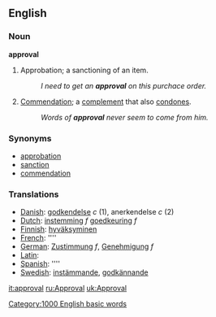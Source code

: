 ==English==

===Noun===
'''approval'''
#Approbation; a sanctioning of an item.
#:''I need to get an '''approval''' on this purchace order.''
#[[Commendation]]; a [[complement]] that also [[condone]]s.
#:''Words of '''approval''' never seem to come from him.''

===Synonyms===
*[[approbation]]
*[[sanction]]
*[[commendation]]

===Translations===
*[[Danish]]: [[godkendelse]] ''c'' (1), anerkendelse ''c'' (2)
*[[Dutch]]: [[instemming]] ''f'' [[goedkeuring]] ''f''
*[[Finnish]]: [[hyväksyminen]]
*[[French]]: [[]] ''''
*[[German]]: [[Zustimmung]] ''f'', [[Genehmigung]] ''f''
*[[Latin]]: [[]]
*[[Spanish]]: [[]] ''''
*[[Swedish]]: [[instämmande]], [[godkännande]]

[[Category:1000 English basic words]]

[[it:approval]]
[[ru:Approval]]
[[uk:Approval]]